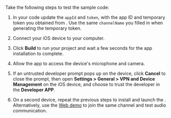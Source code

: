<PlatformWrapper platform="ios">

Take the following steps to test the sample code:

1. In your code update the `appId` and `token`, with the app ID and temporary token you obtained from <Vg k="CONSOLE" />. Use the same `channelName` you filled in when generating the temporary token.

1. Connect your iOS device to your computer.

1. Click **Build** to run your project and wait a few seconds for the app installation to complete.

4. Allow the app to access the device's microphone and camera.


5. If an untrusted developer prompt pops up on the device, click **Cancel** to close the prompt, then open **Settings > General > VPN and Device Management** on the iOS device, and choose to trust the developer in the **Developer APP**.

1. On a second <Vpl k="NAME" /> device, repeat the previous steps to install and launch the <Vpl k="CLIENT"/>. Alternatively, use the [Web demo](https://webdemo.agora.io/basicVideoCall/index.html) to join the same channel and test audio communication.

</PlatformWrapper>
